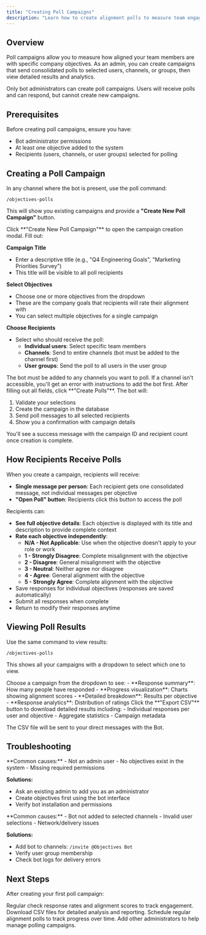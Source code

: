 ```yaml
---
title: "Creating Poll Campaigns"
description: "Learn how to create alignment polls to measure team engagement with company objectives"
---
```


## Overview

Poll campaigns allow you to measure how aligned your team members are with specific company objectives. As an admin, you can create campaigns that send consolidated polls to selected users, channels, or groups, then view detailed results and analytics.

<Note>
Only bot administrators can create poll campaigns. Users will receive polls and can respond, but cannot create new campaigns.
</Note>

## Prerequisites

Before creating poll campaigns, ensure you have:

- Bot administrator permissions
- At least one objective added to the system
- Recipients (users, channels, or user groups) selected for polling

## Creating a Poll Campaign

<Steps>
<Step title="Start the poll creation process">
In any channel where the bot is present, use the poll command:

```
/objectives-polls
```

This will show you existing campaigns and provide a **"Create New Poll Campaign"** button.
</Step>

<Step title="Configure your campaign">
Click **"Create New Poll Campaign"** to open the campaign creation modal. Fill out:

**Campaign Title**
- Enter a descriptive title (e.g., "Q4 Engineering Goals", "Marketing Priorities Survey")
- This title will be visible to all poll recipients

**Select Objectives**
- Choose one or more objectives from the dropdown
- These are the company goals that recipients will rate their alignment with
- You can select multiple objectives for a single campaign

**Choose Recipients**
- Select who should receive the poll:
  - **Individual users**: Select specific team members
  - **Channels**: Send to entire channels (bot must be added to the channel first)
  - **User groups**: Send the poll to all users in the user group

<Warning>
The bot must be added to any channels you want to poll. If a channel isn't accessible, you'll get an error with instructions to add the bot first.
</Warning>
</Step>

<Step title="Review and create">
After filling out all fields, click **"Create Polls"**. The bot will:

1. Validate your selections
2. Create the campaign in the database
3. Send poll messages to all selected recipients
4. Show you a confirmation with campaign details

<Check>
You'll see a success message with the campaign ID and recipient count once creation is complete.
</Check>
</Step>
</Steps>

## How Recipients Receive Polls

When you create a campaign, recipients will receive:

- **Single message per person**: Each recipient gets one consolidated message, not individual messages per objective
- **"Open Poll" button**: Recipients click this button to access the poll

Recipients can:
- **See full objective details**: Each objective is displayed with its title and description to provide complete context
- **Rate each objective independently**:
  - **N/A - Not Applicable**: Use when the objective doesn't apply to your role or work
  - **1 - Strongly Disagree**: Complete misalignment with the objective
  - **2 - Disagree**: General misalignment with the objective
  - **3 - Neutral**: Neither agree nor disagree
  - **4 - Agree**: General alignment with the objective
  - **5 - Strongly Agree**: Complete alignment with the objective
- Save responses for individual objectives (responses are saved automatically)
- Submit all responses when complete
- Return to modify their responses anytime

## Viewing Poll Results

<Steps>
<Step title="Access campaign results">
Use the same command to view results:

```
/objectives-polls
```

This shows all your campaigns with a dropdown to select which one to view.
</Step>

<Step title="Select a campaign">
Choose a campaign from the dropdown to see:
- **Response summary**: How many people have responded
- **Progress visualization**: Charts showing alignment scores
- **Detailed breakdown**: Results per objective
- **Response analytics**: Distribution of ratings
</Step>

<Step title="Export data (optional)">
Click the **"Export CSV"** button to download detailed results including:
- Individual responses per user and objective
- Aggregate statistics
- Campaign metadata

The CSV file will be sent to your direct messages with the Bot.
</Step>
</Steps>

## Troubleshooting

<AccordionGroup>
<Accordion title="Cannot create campaigns">
**Common causes:**
- Not an admin user
- No objectives exist in the system
- Missing required permissions

**Solutions:**
- Ask an existing admin to add you as an administrator
- Create objectives first using the bot interface
- Verify bot installation and permissions
</Accordion>

<Accordion title="Recipients not receiving polls">
**Common causes:**
- Bot not added to selected channels
- Invalid user selections
- Network/delivery issues

**Solutions:**
- Add bot to channels: `/invite @Objectives Bot`
- Verify user group membership
- Check bot logs for delivery errors
</Accordion>
</AccordionGroup>

## Next Steps

After creating your first poll campaign:

<CardGroup cols={2}>
<Card title="Monitor Results" icon="chart-line">
Regular check response rates and alignment scores to track engagement.
</Card>

<Card title="Export Data" icon="download">
Download CSV files for detailed analysis and reporting.
</Card>

<Card title="Plan Follow-ups" icon="calendar">
Schedule regular alignment polls to track progress over time.
</Card>

<Card title="Manage Admins" icon="user-shield">
Add other administrators to help manage polling campaigns.
</Card>
</CardGroup>